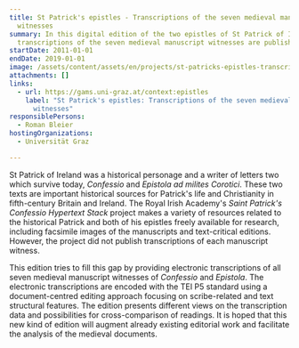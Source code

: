 ```yaml
---
title: St Patrick's epistles - Transcriptions of the seven medieval manuscript
  witnesses
summary: In this digital edition of the two epistles of St Patrick of Ireland
  transcriptions of the seven medieval manuscript witnesses are published.
startDate: 2011-01-01
endDate: 2019-01-01
image: /assets/content/assets/en/projects/st-patricks-epistles-transcriptions-seven-medieval-manuscript-witnesses/patrick_und_der_teufelx1400.png
attachments: []
links:
  - url: https://gams.uni-graz.at/context:epistles
    label: "St Patrick's epistles: Transcriptions of the seven medieval manuscript
      witnesses"
responsiblePersons:
  - Roman Bleier
hostingOrganizations:
  - Universität Graz

---
```

St Patrick of Ireland was a historical personage and a writer of letters two which survive today, _Confessio_ and _Epistola ad milites Corotici_. These two texts are important historical sources for Patrick's life and Christianity in fifth-century Britain and Ireland. The Royal Irish Academy's _Saint Patrick's Confessio Hypertext Stack_ project makes a variety of resources related to the historical Patrick and both of his epistles freely available for research, including facsimile images of the manuscripts and text-critical editions. However, the project did not publish transcriptions of each manuscript witness.

This edition tries to fill this gap by providing electronic transcriptions of all seven medieval manuscript witnesses of _Confessio_ and _Epistola_. The electronic transcriptions are encoded with the TEI P5 standard using a document-centred editing approach focusing on scribe-related and text structural features. The edition presents different views on the transcription data and possibilities for cross-comparison of readings. It is hoped that this new kind of edition will augment already existing editorial work and facilitate the analysis of the medieval documents.
